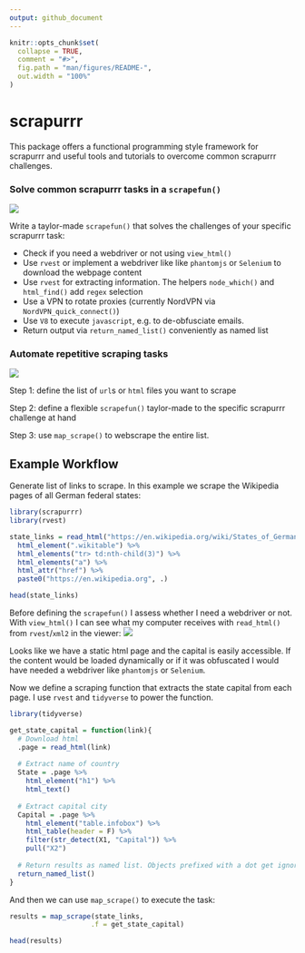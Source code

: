 ```yaml
---
output: github_document
---
```


<!-- README.md is generated from README.Rmd. Please edit that file -->

```r
knitr::opts_chunk$set(
  collapse = TRUE,
  comment = "#>",
  fig.path = "man/figures/README-",
  out.width = "100%"
)
```

# scrapurrr

<!-- badges: start -->
<!-- badges: end -->

This package offers a functional programming style framework for scrapurrr and useful tools and tutorials to overcome common scrapurrr challenges.

### Solve common scrapurrr tasks in a `scrapefun()`
![](vignettes/scrapefun.svg)

Write a taylor-made `scrapefun()` that solves the challenges of your specific scrapurrr task:

  - Check if you need a webdriver or not using `view_html()`
  - Use `rvest` or implement a webdriver like like `phantomjs` or `Selenium` to download the webpage content
  - Use `rvest` for extracting information. The helpers `node_which()` and `html_find()` add `regex` selection
  - Use a VPN to rotate proxies (currently NordVPN via `NordVPN_quick_connect()`)
  - Use `V8` to execute `javascript`, e.g. to de-obfusciate emails.
  - Return output via `return_named_list()` conveniently as named list
  
### Automate repetitive scraping tasks

![](vignettes/automation.svg)

Step 1: define the list of `url`s or `html` files you want to scrape

Step 2: define a flexible `scrapefun()` taylor-made to the specific scrapurrr challenge at hand

Step 3: use `map_scrape()` to webscrape the entire list.

## Example Workflow

Generate list of links to scrape. In this example we scrape the Wikipedia pages of all German federal states:

```r
library(scrapurrr)
library(rvest)

state_links = read_html("https://en.wikipedia.org/wiki/States_of_Germany") %>% 
  html_element(".wikitable") %>% 
  html_elements("tr> td:nth-child(3)") %>% 
  html_elements("a") %>% 
  html_attr("href") %>% 
  paste0("https://en.wikipedia.org", .)

head(state_links)
```

Before defining the `scrapefun()` I assess whether I need a webdriver or not. With `view_html()` I can see what my computer receives with `read_html()` from `rvest`/`xml2` in the viewer:
![](vignettes/viewer_screenshot.PNG)

Looks like we have a static html page and the capital is easily accessible. If the content would be loaded dynamically or if it was obfuscated I would have needed a webdriver like `phantomjs` or `Selenium`.

Now we define a scraping function that extracts the state capital from each page. I use `rvest` and `tidyverse` to power the function.
```r
library(tidyverse)

get_state_capital = function(link){
  # Download html
  .page = read_html(link)
  
  # Extract name of country
  State = .page %>% 
    html_element("h1") %>% 
    html_text()
  
  # Extract capital city
  Capital = .page %>% 
    html_element("table.infobox") %>% 
    html_table(header = F) %>% 
    filter(str_detect(X1, "Capital")) %>% 
    pull("X2")
  
  # Return results as named list. Objects prefixed with a dot get ignored
  return_named_list()
}
```

And then we can use `map_scrape()` to execute the task:
```r

results = map_scrape(state_links,
                    .f = get_state_capital)

head(results)

```


